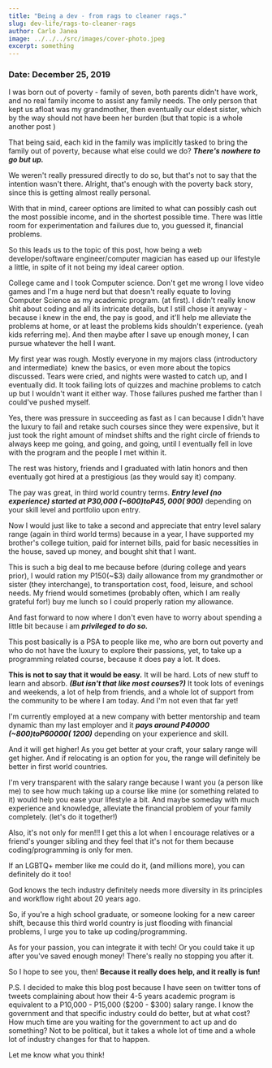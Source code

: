 ```yaml
---
title: "Being a dev - from rags to cleaner rags."
slug: dev-life/rags-to-cleaner-rags
author: Carlo Janea
image: ../../../src/images/cover-photo.jpeg
excerpt: something
---
```


### Date: December 25, 2019

I was born out of poverty - family of seven, both parents didn't have work,  and no real family income to assist any family needs. The only person that kept us afloat was my grandmother, then eventually our eldest sister, which by the way should not have been her burden (but that topic is a whole another post )

That being said, each kid in the family was implicitly tasked to bring the family out of poverty, because what else could we do? **_There's nowhere to go but up._**

We weren't really pressured directly to do so, but that's not to say that the intention wasn't there. Alright, that's enough with the poverty back story, since this is getting almost really personal.

With that in mind, career options are limited to what can possibly cash out the most possible income, and in the shortest possible time. There was little room for experimentation and failures due to, you guessed it, financial problems.

So this leads us to the topic of this post, how being a web developer/software engineer/computer magician has eased up our lifestyle a little, in spite of it not being my ideal career option.

College came and I took Computer science. Don't get me wrong I love video games and I'm a huge nerd but that doesn't really equate to loving Computer Science as my academic program. (at first). I didn't really know shit about coding and all its intricate details, but I still chose it anyway - because i knew in the end, the pay is good, and it'll help me alleviate the problems at home, or at least the problems kids shouldn't experience. (yeah kids referring me). And then maybe after I save up enough money, I can pursue whatever the hell I want.

My first year was rough. Mostly everyone in my majors class (introductory and intermediate)  knew the basics, or even more about the topics discussed. Tears were cried, and nights were wasted to catch up, and I eventually did. It took failing lots of quizzes and machine problems to catch up but I wouldn't want it either way. Those failures pushed me farther than I could've pushed myself.

Yes, there was pressure in succeeding as fast as I can because I didn't have the luxury to fail and retake such courses since they were expensive, but it just took the right amount of mindset shifts and the right circle of friends to always keep me going, and going, and going, until I eventually fell in love with the program and the people I met within it.

The rest was history, friends and I graduated with latin honors and then eventually got hired at a prestigious (as they would say it) company.

The pay was great, in third world country terms. **_Entry level (no experience) started at P30,000 (~$600) to P45,000(~$900)_** depending on your skill level and portfolio upon entry.

Now I would just like to take a second and appreciate that entry level salary range (again in third world terms) because in a year, I have supported my brother's college tuition, paid for internet bills, paid for basic necessities in the house, saved up money, and bought shit that I want.

This is such a big deal to me because before (during college and years prior), I would ration my P150(~\$3) daily allowance from my grandmother or sister (they interchange), to transportation cost, food, leisure, and school needs. My friend would sometimes (probably often, which I am really grateful for!) buy me lunch so I could properly ration my allowance.

And fast forward to now where I don't even have to worry about spending a little bit because i am **_privileged to do so._**

This post basically is a PSA to people like me, who are born out poverty and who do not have the luxury to explore their passions, yet, to take up a programming related course, because it does pay a lot. It does.

**This is not to say that it would be easy.** It will be hard. Lots of new stuff to learn and absorb. **_(But isn't that like most courses?)_** It took lots of evenings and weekends, a lot of help from friends, and a whole lot of support from the community to be where I am today. And I'm not even that far yet!

I'm currently employed at a new company with better mentorship and team dynamic than my last employer and it **_pays around P40000 (~$800) to P60000(~$1200)_** depending on your experience and skill.

And it will get higher! As you get better at your craft, your salary range will get higher. And if relocating is an option for you, the range will definitely be better in first world countries.

I'm very transparent with the salary range because I want you (a person like me) to see how much taking up a course like mine (or something related to it) would help you ease your lifestyle a bit. And maybe someday with much experience and knowledge, alleviate the financial problem of your family completely. (let's do it together!)

Also, it's not only for men!!! I get this a lot when I encourage relatives or a friend's younger sibling and they feel that it's not for them because coding/programming is only for men.

If an LGBTQ+ member like me could do it, (and millions more), you can definitely do it too!

God knows the tech industry definitely needs more diversity in its principles and workflow right about 20 years ago.

So, if you're a high school graduate, or someone looking for a new career shift, because this third world country is just flooding with financial problems, I urge you to take up coding/programming.

As for your passion, you can integrate it with tech! Or you could take it up after you've saved enough money! There's really no stopping you after it.

So I hope to see you, then! **Because it really does help, and it really is fun!**

P.S. I decided to make this blog post because I have seen on twitter tons of tweets complaining about how their 4-5 years academic program is equivalent to a P10,000 - P15,000 ($200 - $300) salary range. I know the government and that specific industry could do better, but at what cost? How much time are you waiting for the government to act up and do something? Not to be political, but it takes a whole lot of time and a whole lot of industry changes for that to happen.

Let me know what you think!
